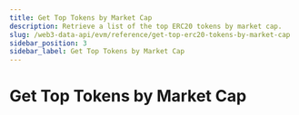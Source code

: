 ```yaml
---
title: Get Top Tokens by Market Cap
description: Retrieve a list of the top ERC20 tokens by market cap.
slug: /web3-data-api/evm/reference/get-top-erc20-tokens-by-market-cap
sidebar_position: 3
sidebar_label: Get Top Tokens by Market Cap
---
```



# Get Top Tokens by Market Cap <MainnetBadge /> <PremiumEndpointBadge />

<PremiumEndpoint />
<ApiReference
  {...config["market-data"].getTopERC20TokensByMarketCap}
></ApiReference>
